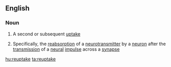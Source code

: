 ==English==

===Noun===
{{wikipedia}}
{{en-noun|-}}

# {{context|rare|lang=en}} A second or subsequent [[uptake]]
# {{context|biochemistry|lang=en}} Specifically, the [[reabsorption]] of a [[neurotransmitter]] by a [[neuron]] after the [[transmission]] of a [[neural]] [[impulse]] across a [[synapse]]

[[hu:reuptake]]
[[ta:reuptake]]